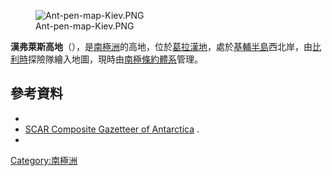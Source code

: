 [[Image:Ant-pen-map-Kiev.PNG|thumb]]

{{coord|65|3|S|63|52|W|source:GNIS|display=title}}

'''漢弗萊斯高地'''（{{lang-en|Humphries Heights}}），是[[南極洲|南極洲]]的高地，位於[[葛拉漢地|葛拉漢地]]，處於[[基輔半島|基輔半島]]西北岸，由[[比利時|比利時]]探險隊繪入地圖，現時由[[南極條約體系|南極條約體系]]管理。

==參考資料==
*{{cite gnis | type = antarid | id = 7172| name = Humphries Heights | accessdate = 2012-07-03}}
* [http://data.aad.gov.au/aadc/gaz/scar/ SCAR Composite Gazetteer of Antarctica] {{WebCite|url=https://www.webcitation.org/5ug2CfC7m?url=http://data.aad.gov.au/aadc/gaz/scar/ |date=20101202140255 |dateformat=iso }}.
*{{usgs-gazetteer|id=7172}}

{{DEFAULTSORT:Humphries Heights}}
[[Category:南極洲|Category:南極洲]]


{{GrahamCoast-geo-stub}}